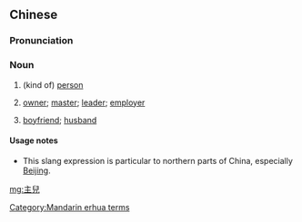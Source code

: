 {{also|主儿}}
==Chinese==
{{zh-forms|s=主儿}}

===Pronunciation===
{{zh-pron
|m=zhǔr
|cat=n
}}

===Noun===
{{zh-noun}}

# {{lb|zh|slang|colloquial}} (kind of) [[person]]
#: {{zh-x|他 是 個 不要 命 的 主兒{r}。|He's the '''kind of person''' who doesn't want to live.}}
#: {{zh-x|這 是 個 要 臉面 的 主兒{r}。|This '''guy''' is obsessed with getting face.}}
#: {{zh-x|她 是 個 愛 吃 的 主兒{r}。|She's a big eater.}}
# {{lb|zh|slang|colloquial}} [[owner]]; [[master]]; [[leader]]; [[employer]]
#: {{zh-x|誰{shéi} 叫 你 是 我 的 主兒{r} 呢？|Who said you were the '''master''' of me?}}
# {{lb|zh|slang|colloquial}} [[boyfriend]]; [[husband]]
#: {{zh-x|我 那 主兒{r} 沒 回來 呢。|My '''husband''' hasn't come back yet.}}
#: {{zh-x|她 有 主兒{r}。|She's '''taken'''.}}

====Usage notes====
* This slang expression is particular to northern parts of China, especially [[Beijing]].

[[Category:Mandarin erhua terms]]

[[mg:主兒]]